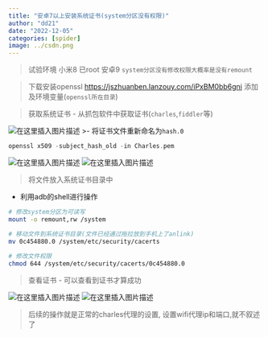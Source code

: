 ```yaml
---
title: "安卓7以上安装系统证书(system分区没有权限)"
author: "dd21"
date: "2022-12-05" 
categories: [spider]
image: ../csdn.png
---
```



> 试验环境
>  小米8 
>  已root
>  安卓9
>  `system分区没有修改权限大概率是没有remount`

>下载安装openssl
[https://jszhuanben.lanzouy.com/iPxBM0bb6gni
](https://jszhuanben.lanzouy.com/iPxBM0bb6gni)
> 添加及环境变量(`openssl所在目录`)

>获取系统证书
>- 从抓包软件中获取证书(`charles`,`fiddler`等)

![在这里插入图片描述](https://img-blog.csdnimg.cn/090fb91535cd4f1e954cfef1a3c7e83d.png)
>- 将证书文件重新命名为`hash.0`
```c
openssl x509 -subject_hash_old -in Charles.pem
```
![在这里插入图片描述](https://img-blog.csdnimg.cn/8eac25d763a041028fa3a5af424a641a.png)
![在这里插入图片描述](https://img-blog.csdnimg.cn/0b2660fc63194ae58f98b3b57359f330.png)


>将文件放入系统证书目录中

- 利用adb的shell进行操作

```bash
# 修改system分区为可读写
mount -o remount,rw /system

# 移动文件到系统证书目录(文件已经通过拖拉放到手机上了anlink)
mv 0c454880.0 /system/etc/security/cacerts
 
# 修改文件权限
chmod 644 /system/etc/security/cacerts/0c454880.0
```

> 查看证书
> - 可以查看到证书才算成功

![在这里插入图片描述](https://img-blog.csdnimg.cn/b662955cf05944e684df1fbcda6a8bcc.png)
![在这里插入图片描述](https://img-blog.csdnimg.cn/3105e6a0003e4e38afb4fa67a40b9b5c.png)

> 后续的操作就是正常的charles代理的设置, 设置wifi代理ip和端口,就不叙述了
